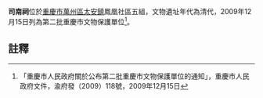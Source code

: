 {{msg:重慶市文物保護單位
|名稱 = 司南祠
|編號 = 68
|圖片 = 
|級別 = 6
|分類 = 
|時代 = 清代
|地点 = [[萬州區|萬州區]][[太安鎮|太安鎮]]鳳凰社區五組
|坐標 = 
|登錄 = 2009年12月15日
}}
'''司南祠'''位於[[重慶市|重慶市]][[萬州區|萬州區]][[太安鎮|太安鎮]]鳳凰社區五組，文物遺址年代為清代，2009年12月15日列為第二批重慶市文物保護單位<ref>「重慶市人民政府關於公布第二批重慶市文物保護單位的通知」，重慶市人民政府文件，渝府發（2009）118號，2009年12月15日</ref>。
== 註釋 ==
{{reflist}}
{{文物保護單位小作品}}